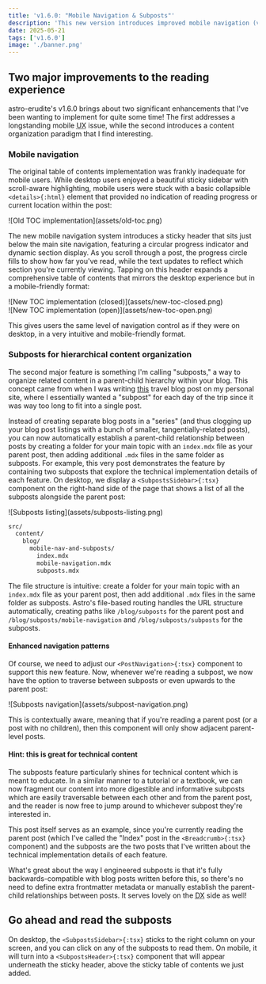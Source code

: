 ```yaml
---
title: 'v1.6.0: "Mobile Navigation & Subposts"'
description: 'This new version introduces improved mobile navigation (via sticky table of contents) and the concept of "subposts."'
date: 2025-05-21
tags: ['v1.6.0']
image: './banner.png'
---
```


## Two major improvements to the reading experience

astro-erudite's v1.6.0 brings about two significant enhancements that I've been wanting to implement for quite some time! The first addresses a longstanding mobile <abbr title="User Experience">UX</abbr> issue, while the second introduces a content organization paradigm that I find interesting.

### Mobile navigation

The original table of contents implementation was frankly inadequate for mobile users. While desktop users enjoyed a beautiful sticky sidebar with scroll-aware highlighting, mobile users were stuck with a basic collapsible `<details>{:html}` element that provided no indication of reading progress or current location within the post:

<div class="max-w-xs mx-auto">
![Old TOC implementation](assets/old-toc.png)
</div>

The new mobile navigation system introduces a sticky header that sits just below the main site navigation, featuring a circular progress indicator and dynamic section display. As you scroll through a post, the progress circle fills to show how far you've read, while the text updates to reflect which section you're currently viewing. Tapping on this header expands a comprehensive table of contents that mirrors the desktop experience but in a mobile-friendly format:

<div class="flex gap-4 flex-wrap justify-center [&_img,p]:m-0">
  <div class="max-w-xs">
    ![New TOC implementation (closed)](assets/new-toc-closed.png)
  </div>
  <div class="max-w-xs">
    ![New TOC implementation (open)](assets/new-toc-open.png)
  </div>
</div>

This gives users the same level of navigation control as if they were on desktop, in a very intuitive and mobile-friendly format.

### Subposts for hierarchical content organization

The second major feature is something I'm calling "subposts," a way to organize related content in a parent-child hierarchy within your blog. This concept came from when I was writing [this](https://enscribe.dev/blog/japan-retrospective) travel blog post on my personal site, where I essentially wanted a "subpost" for each day of the trip since it was way too long to fit into a single post.

Instead of creating separate blog posts in a "series" (and thus clogging up your blog post listings with a bunch of smaller, tangentially-related posts), you can now automatically establish a parent-child relationship between posts by creating a folder for your main topic with an `index.mdx` file as your parent post, then adding additional `.mdx` files in the same folder as subposts. For example, this very post demonstrates the feature by containing two subposts that explore the technical implementation details of each feature. On desktop, we display a `<SubpostsSidebar>{:tsx}` component on the right-hand side of the page that shows a list of all the subposts alongside the parent post:

<div class="flex gap-4 flex-wrap justify-center [&_img,p,.expressive-code]:m-0">
  <div class="max-w-3xs border">
    ![Subposts listing](assets/subposts-listing.png)
  </div>
  <div class="max-w-3xs">

```bash showLineNumbers={false}
src/
  content/
    blog/
      mobile-nav-and-subposts/
        index.mdx
        mobile-navigation.mdx
        subposts.mdx
```

  </div>
</div>

The file structure is intuitive: create a folder for your main topic with an `index.mdx` file as your parent post, then add additional `.mdx` files in the same folder as subposts. Astro's file-based routing handles the URL structure automatically, creating paths like `/blog/subposts` for the parent post and `/blog/subposts/mobile-navigation` and `/blog/subposts/subposts` for the subposts.

#### Enhanced navigation patterns

Of course, we need to adjust our `<PostNavigation>{:tsx}` component to support this new feature. Now, whenever we're reading a subpost, we now have the option to traverse between subposts or even upwards to the parent post:

<div class="border [&_img,p]:m-0">
![Subposts navigation](assets/subpost-navigation.png)
</div>

This is contextually aware, meaning that if you're reading a parent post (or a post with no children), then this component will only show adjacent parent-level posts.

#### Hint: this is great for technical content

The subposts feature particularly shines for technical content which is meant to educate. In a similar manner to a tutorial or a textbook, we can now fragment our content into more digestible and informative subposts which are easily traversable between each other and from the parent post, and the reader is now free to jump around to whichever subpost they're interested in.

This post itself serves as an example, since you're currently reading the parent post (which I've called the "Index" post in the `<Breadcrumb>{:tsx}` component) and the subposts are the two posts that I've written about the technical implementation details of each feature.

What's great about the way I engineered subposts is that it's fully backwards-compatible with blog posts written before this, so there's no need to define extra frontmatter metadata or manually establish the parent-child relationships between posts. It serves lovely on the <abbr title="Developer Experience">DX</abbr> side as well!

## Go ahead and read the subposts

On desktop, the `<SubpostsSidebar>{:tsx}` sticks to the right column on your screen, and you can click on any of the subposts to read them. On mobile, it will turn into a `<SubpostsHeader>{:tsx}` component that will appear underneath the sticky header, above the sticky table of contents we just added.
